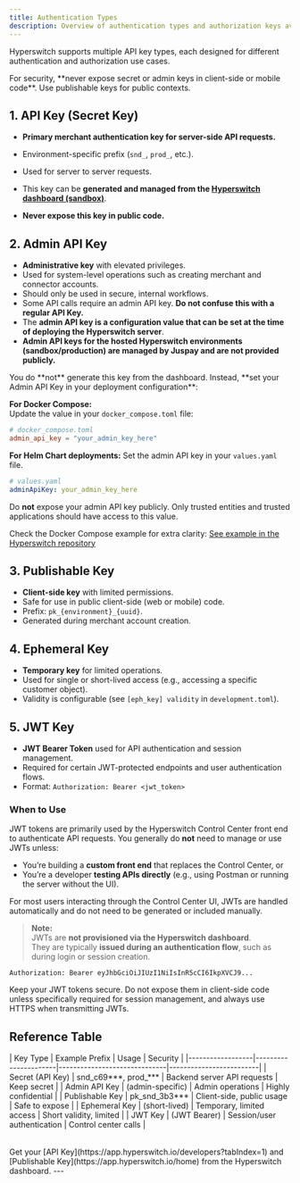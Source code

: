```yaml
---
title: Authentication Types
description: Overview of authentication types and authorization keys available in Hyperswitch.
---
```



Hyperswitch supports multiple API key types, each designed for different authentication and authorization use cases.

<Note>
For security, **never expose secret or admin keys in client-side or mobile code**. Use publishable keys for public contexts.
</Note>

## 1. API Key (Secret Key)

- **Primary merchant authentication key for server-side API requests.**
- Environment-specific prefix (`snd_`, `prod_`, etc.).
- Used for server to server requests.
- This key can be **generated and managed from the [Hyperswitch dashboard (sandbox)](https://app.hyperswitch.io/developers?tabIndex=1)**.

- **Never expose this key in public code.**

## 2. Admin API Key

- **Administrative key** with elevated privileges.
- Used for system-level operations such as creating merchant and connector accounts.
- Should only be used in secure, internal workflows.
- Some API calls require an admin API key. **Do not confuse this with a regular API Key.**
- The **admin API key is a configuration value that can be set at the time of deploying the Hyperswitch server**.
- **Admin API keys for the hosted Hyperswitch environments (sandbox/production) are managed by Juspay and are not provided publicly.**

<Check>
You do **not** generate this key from the dashboard.  
Instead, **set your Admin API Key in your deployment configuration**:

**For Docker Compose:**  
Update the value in your `docker_compose.toml` file:
</Check>

```toml
# docker_compose.toml
admin_api_key = "your_admin_key_here"
```
<Check> **For Helm Chart deployments:** Set the admin API key in your `values.yaml` file. </Check>

```yaml
# values.yaml
adminApiKey: your_admin_key_here
```
<Note> Do **not** expose your admin API key publicly. Only trusted entities and trusted applications should have access to this value. </Note>

Check the Docker Compose example for extra clarity:
[See example in the Hyperswitch repository](https://github.com/juspay/hyperswitch/blob/main/config/docker_compose.toml)


## 3. Publishable Key

- **Client-side key** with limited permissions.
- Safe for use in public client-side (web or mobile) code.
- Prefix: `pk_{environment}_{uuid}`.
- Generated during merchant account creation.

## 4. Ephemeral Key

- **Temporary key** for limited operations.
- Used for single or short-lived access (e.g., accessing a specific customer object).
- Validity is configurable (see `[eph_key] validity` in `development.toml`).

## 5. JWT Key

- **JWT Bearer Token** used for API authentication and session management.  
- Required for certain JWT-protected endpoints and user authentication flows.  
- Format: `Authorization: Bearer <jwt_token>`

### When to Use

JWT tokens are primarily used by the Hyperswitch Control Center front end to authenticate API requests. You generally do **not** need to manage or use JWTs unless:

- You’re building a **custom front end** that replaces the Control Center, or  
- You’re a developer **testing APIs directly** (e.g., using Postman or running the server without the UI).

For most users interacting through the Control Center UI, JWTs are handled automatically and do not need to be generated or included manually.

> **Note:**  
> JWTs are **not provisioned via the Hyperswitch dashboard**.  
> They are typically **issued during an authentication flow**, such as during login or session creation.

```http
Authorization: Bearer eyJhbGciOiJIUzI1NiIsInR5cCI6IkpXVCJ9...
```
<Note> Keep your JWT tokens secure. Do not expose them in client-side code unless specifically required for session management, and always use HTTPS when transmitting JWTs. </Note>

## Reference Table

<Table>
| Key Type         | Example Prefix        | Usage                        | Security                |
|------------------|----------------------|------------------------------|-------------------------|
| Secret (API Key) | snd_c69***, prod_*** | Backend server API requests  | Keep secret             |
| Admin API Key    | (admin-specific)     | Admin operations             | Highly confidential     |
| Publishable Key  | pk_snd_3b3***        | Client-side, public usage    | Safe to expose          |
| Ephemeral Key    | (short-lived)        | Temporary, limited access    | Short validity, limited |
| JWT Key          | (JWT Bearer)         | Session/user authentication  | Control center calls         |
</Table>

<Check>
Get your [API Key](https://app.hyperswitch.io/developers?tabIndex=1) and [Publishable Key](https://app.hyperswitch.io/home) from the Hyperswitch dashboard.
</Check>
---